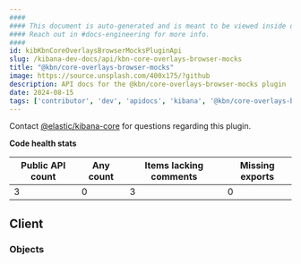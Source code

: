 ```yaml
---
####
#### This document is auto-generated and is meant to be viewed inside our experimental, new docs system.
#### Reach out in #docs-engineering for more info.
####
id: kibKbnCoreOverlaysBrowserMocksPluginApi
slug: /kibana-dev-docs/api/kbn-core-overlays-browser-mocks
title: "@kbn/core-overlays-browser-mocks"
image: https://source.unsplash.com/400x175/?github
description: API docs for the @kbn/core-overlays-browser-mocks plugin
date: 2024-08-15
tags: ['contributor', 'dev', 'apidocs', 'kibana', '@kbn/core-overlays-browser-mocks']
---
```




Contact [@elastic/kibana-core](https://github.com/orgs/elastic/teams/kibana-core) for questions regarding this plugin.

**Code health stats**

| Public API count  | Any count | Items lacking comments | Missing exports |
|-------------------|-----------|------------------------|-----------------|
| 3 | 0 | 3 | 0 |

## Client

### Objects
<DocDefinitionList data={kbnCoreOverlaysBrowserMocksObj.client.objects}/>

